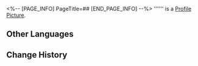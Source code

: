 <%-- [PAGE_INFO]
PageTitle=##
[END_PAGE_INFO] --%>
{{Item Infobox
|id          = 250559
|image       = Item .png
|type        = Dice Face
|invCategory = 
|rarity      = 4
|effect      = 
|description = 
}}
'''''' is a [[Profile Picture]].

==Other Languages==
{{Other Languages
|en   = 
|zhs  = 
|zht  = 
|ja   = 
|ko   = 
|es   = 
|fr   = 
|ru   = 
|th   = 
|vi   = 
|de   = 
|id   = 
|pt   = 
}}

==Change History==
{{Change History|1.6}}